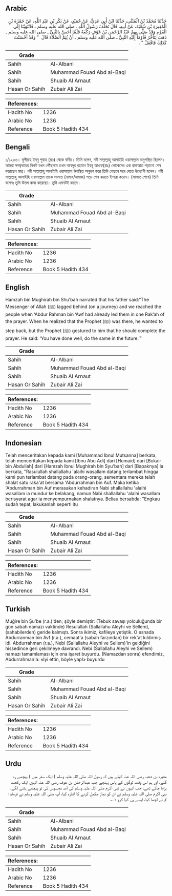 ## Arabic


<div dir="rtl" lang="ar" style={{fontSize:'larger',backgroundColor:'#f8f9fa',padding:20}}>
حَدَّثَنَا مُحَمَّدُ بْنُ الْمُثَنَّى، حَدَّثَنَا ابْنُ أَبِي عَدِيٍّ، عَنْ حُمَيْدٍ، عَنْ بَكْرِ بْنِ عَبْدِ اللَّهِ، عَنْ حَمْزَةَ بْنِ الْمُغِيرَةِ بْنِ شُعْبَةَ، عَنْ أَبِيهِ، قَالَ تَخَلَّفَ رَسُولُ اللَّهِ ـ صلى الله عليه وسلم ـ فَانْتَهَيْنَا إِلَى الْقَوْمِ وَقَدْ صَلَّى بِهِمْ عَبْدُ الرَّحْمَنِ بْنُ عَوْفٍ رَكْعَةً فَلَمَّا أَحَسَّ بِالنَّبِيِّ ـ صلى الله عليه وسلم ـ ذَهَبَ يَتَأَخَّرُ فَأَوْمَأَ إِلَيْهِ النَّبِيُّ ـ صلى الله عليه وسلم ـ أَنْ يُتِمَّ الصَّلاَةَ قَالَ ‏ "‏ وَقَدْ أَحْسَنْتَ كَذَلِكَ فَافْعَلْ ‏"‏ ‏.‏
</div>
<div style={{backgroundColor:'#f8f9fa',padding:20, marginBottom: 10}}><table> <thead> <tr> <th>Grade</th> <th></th> </tr> </thead> <tbody> <tr><td>Sahih</td><td>Al-Albani</td></tr><tr><td>Sahih</td><td>Muhammad Fouad Abd al-Baqi</td></tr><tr><td>Sahih</td><td>Shuaib Al Arnaut</td></tr><tr><td>Hasan Or Sahih</td><td>Zubair Ali Zai</td></tr></tbody></table><table> <thead> <tr> <th>References:</th> <th></th> </tr> </thead> <tbody><tr><td>Hadith No</td><td>1236</td></tr><tr><td>Arabic No</td><td>1236</td></tr><tr><td>Reference</td><td>Book 5 Hadith 434</td></tr></tbody></table></div>

## Bengali


<div dir="ltr" lang="bn" style={{fontSize:'larger',backgroundColor:'#f8f9fa',padding:20}}>
১/১২৩৬। মুগীরাহ ইবনু শুবাহ (রাঃ) থেকে বর্ণিত। তিনি বলেন, নবী সাল্লাল্লাহু আলাইহি ওয়াসাল্লাম অনুপস্থিত ছিলেন। আমরা সম্প্রদায়ের নিকট যখন পৌঁছলাম তখন আবদুর রহমান ইবনু আওফ(রাঃ) লোকেদের এক রাকআত পড়ানো শেষ করেছেন মাত্র। নবী সাল্লাল্লাহু আলাইহি ওয়াসাল্লাম উপস্থিত অনুভব করে তিনি পেছনে সরে যেতে উদ্যোগী হলেন। নবী সাল্লাল্লাহু আলাইহি ওয়াসাল্লাম তাকে সালাত (নামায/নামাজ) পড়ে শেষ করতে ইশারা করেন। (সালাত শেষে) তিনি বলেনঃ তুমি উত্তম কাজ করেছো। তুমি এমনটই করবে।
</div>
<div style={{backgroundColor:'#f8f9fa',padding:20, marginBottom: 10}}><table> <thead> <tr> <th>Grade</th> <th></th> </tr> </thead> <tbody> <tr><td>Sahih</td><td>Al-Albani</td></tr><tr><td>Sahih</td><td>Muhammad Fouad Abd al-Baqi</td></tr><tr><td>Sahih</td><td>Shuaib Al Arnaut</td></tr><tr><td>Hasan Or Sahih</td><td>Zubair Ali Zai</td></tr></tbody></table><table> <thead> <tr> <th>References:</th> <th></th> </tr> </thead> <tbody><tr><td>Hadith No</td><td>1236</td></tr><tr><td>Arabic No</td><td>1236</td></tr><tr><td>Reference</td><td>Book 5 Hadith 434</td></tr></tbody></table></div>

## English


<div dir="ltr" lang="en" style={{fontSize:'larger',backgroundColor:'#f8f9fa',padding:20}}>
Hamzah bin Mughirah bin Shu’bah narrated that his father said:“The Messenger of Allah (ﷺ) lagged behind (on a journey) and we reached the people when ‘Abdur Rahman bin ‘Awf had already led them in one Rak’ah of the prayer. When he realized that the Prophet (ﷺ) was there, he wanted to step back, but the Prophet (ﷺ) gestured to him that he should complete the prayer. He said: ‘You have done well, do the same in the future.’”
</div>
<div style={{backgroundColor:'#f8f9fa',padding:20, marginBottom: 10}}><table> <thead> <tr> <th>Grade</th> <th></th> </tr> </thead> <tbody> <tr><td>Sahih</td><td>Al-Albani</td></tr><tr><td>Sahih</td><td>Muhammad Fouad Abd al-Baqi</td></tr><tr><td>Sahih</td><td>Shuaib Al Arnaut</td></tr><tr><td>Hasan Or Sahih</td><td>Zubair Ali Zai</td></tr></tbody></table><table> <thead> <tr> <th>References:</th> <th></th> </tr> </thead> <tbody><tr><td>Hadith No</td><td>1236</td></tr><tr><td>Arabic No</td><td>1236</td></tr><tr><td>Reference</td><td>Book 5 Hadith 434</td></tr></tbody></table></div>

## Indonesian


<div dir="ltr" lang="id" style={{fontSize:'larger',backgroundColor:'#f8f9fa',padding:20}}>
Telah menceritakan kepada kami [Muhammad Ibnul Mutsanna] berkata, telah menceritakan kepada kami [Ibnu Abu Adi] dari [Humaid] dari [Bukair bin Abdullah] dari [Hamzah Ibnul Mughirah bin Syu'bah] dari [Bapaknya] ia berkata, "Rasulullah shallallahu 'alaihi wasallam datang terlambat hingga kami pun terlambat datang pada orang-orang, sementara mereka telah shalat satu raka'at bersama 'Abdurrahman bin Auf. Maka ketika 'Abdurrahman bin Auf merasakan kehadiran Nabi shallallahu 'alaihi wasallam ia mundur ke belakang, namun Nabi shallallahu 'alaihi wasallam berisyarat agar ia menyempurnakan shalatnya. Beliau bersabda: "Engkau sudah tepat, lakukanlah seperti itu
</div>
<div style={{backgroundColor:'#f8f9fa',padding:20, marginBottom: 10}}><table> <thead> <tr> <th>Grade</th> <th></th> </tr> </thead> <tbody> <tr><td>Sahih</td><td>Al-Albani</td></tr><tr><td>Sahih</td><td>Muhammad Fouad Abd al-Baqi</td></tr><tr><td>Sahih</td><td>Shuaib Al Arnaut</td></tr><tr><td>Hasan Or Sahih</td><td>Zubair Ali Zai</td></tr></tbody></table><table> <thead> <tr> <th>References:</th> <th></th> </tr> </thead> <tbody><tr><td>Hadith No</td><td>1236</td></tr><tr><td>Arabic No</td><td>1236</td></tr><tr><td>Reference</td><td>Book 5 Hadith 434</td></tr></tbody></table></div>

## Turkish


<div dir="ltr" lang="tr" style={{fontSize:'larger',backgroundColor:'#f8f9fa',padding:20}}>
Muğire bin Şu'be (r.a.)'den; şöyle demiştir: (Tebuk savaşı yolculuğunda bir gün sabah namazı vaktinde) Resulullah (Sallallahu Aleyhi ve Sellem), (sahabilerden) geride kalmıştı. Sonra ikimiz, kafileye yetiştik. O esnada Abdurranman bin Avf (r.a.), cemaat'a (sabah farzından) bir rek'at kıldırmış idi. Abdurrahman (r.a.), Nebi (Sallallahu Aleyhi ve Sellem)'in geldiğini hissedince geri çekilmeye davrandı. Nebi (Sallallahu Aleyhi ve Sellem) namazı tamamlaması için ona işaret buyurdu. (Namazdan sonra) efendimiz, Abdurrahman'a: «İyi ettin, böyle yap!» buyurdu
</div>
<div style={{backgroundColor:'#f8f9fa',padding:20, marginBottom: 10}}><table> <thead> <tr> <th>Grade</th> <th></th> </tr> </thead> <tbody> <tr><td>Sahih</td><td>Al-Albani</td></tr><tr><td>Sahih</td><td>Muhammad Fouad Abd al-Baqi</td></tr><tr><td>Sahih</td><td>Shuaib Al Arnaut</td></tr><tr><td>Hasan Or Sahih</td><td>Zubair Ali Zai</td></tr></tbody></table><table> <thead> <tr> <th>References:</th> <th></th> </tr> </thead> <tbody><tr><td>Hadith No</td><td>1236</td></tr><tr><td>Arabic No</td><td>1236</td></tr><tr><td>Reference</td><td>Book 5 Hadith 434</td></tr></tbody></table></div>

## Urdu


<div dir="rtl" lang="ur" style={{fontSize:'larger',backgroundColor:'#f8f9fa',padding:20}}>
مغیرہ بن شعبہ رضی اللہ عنہ کہتے ہیں کہ رسول اللہ صلی اللہ علیہ وسلم ( ایک سفر میں ) پیچھے رہ گئے، اور ہم اس وقت لوگوں کے پاس پہنچے جب عبدالرحمٰن بن عوف رضی اللہ عنہ انہیں ایک رکعت پڑھا چکے تھے، جب انہوں نے نبی اکرم صلی اللہ علیہ وسلم کی آمد محسوس کی تو پیچھے ہٹنے لگے، نبی اکرم صلی اللہ علیہ وسلم نے ان کو نماز مکمل کرنے کا اشارہ کیا، آپ صلی اللہ علیہ وسلم نے فرمایا: تم نے اچھا کیا، ایسے ہی کیا کرو ۱؎۔
</div>
<div style={{backgroundColor:'#f8f9fa',padding:20, marginBottom: 10}}><table> <thead> <tr> <th>Grade</th> <th></th> </tr> </thead> <tbody> <tr><td>Sahih</td><td>Al-Albani</td></tr><tr><td>Sahih</td><td>Muhammad Fouad Abd al-Baqi</td></tr><tr><td>Sahih</td><td>Shuaib Al Arnaut</td></tr><tr><td>Hasan Or Sahih</td><td>Zubair Ali Zai</td></tr></tbody></table><table> <thead> <tr> <th>References:</th> <th></th> </tr> </thead> <tbody><tr><td>Hadith No</td><td>1236</td></tr><tr><td>Arabic No</td><td>1236</td></tr><tr><td>Reference</td><td>Book 5 Hadith 434</td></tr></tbody></table></div>